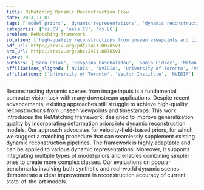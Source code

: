 ```yaml
---
title: ReMatching Dynamic Reconstruction Flow
date: 2024_11_01
tags: ['model priors', 'dynamic representations', 'dynamic reconstruction models', 'dynamic scene reconstruction', 'velocity-field-based priors', 'generalization quality', 'reconstruction accuracy', 'deformation priors', 'computer vision']
categories: ['cs.CV', 'eess.IV', 'cs.LG']
problem: ReMatching framework
solution: ['high-quality reconstructions from unseen viewpoints and timestamps']
pdf_url: http://arxiv.org/pdf/2411.00705v1
arx_url: http://arxiv.org/abs/2411.00705v1
score: 4
authors: ['Sara Oblak', 'Despoina Paschalidou', 'Sanja Fidler', 'Matan Atzmon']
affiliations_aligned: ['NVIDIA', 'NVIDIA', 'University of Toronto', 'Vector Institute']
affiliations: ['University of Toronto', 'Vector Institute', 'NVIDIA']
---
```



Reconstructing dynamic scenes from image inputs is a fundamental computer
vision task with many downstream applications. Despite recent advancements,
existing approaches still struggle to achieve high-quality reconstructions from
unseen viewpoints and timestamps. This work introduces the ReMatching
framework, designed to improve generalization quality by incorporating
deformation priors into dynamic reconstruction models. Our approach advocates
for velocity-field-based priors, for which we suggest a matching procedure that
can seamlessly supplement existing dynamic reconstruction pipelines. The
framework is highly adaptable and can be applied to various dynamic
representations. Moreover, it supports integrating multiple types of model
priors and enables combining simpler ones to create more complex classes. Our
evaluations on popular benchmarks involving both synthetic and real-world
dynamic scenes demonstrate a clear improvement in reconstruction accuracy of
current state-of-the-art models.
